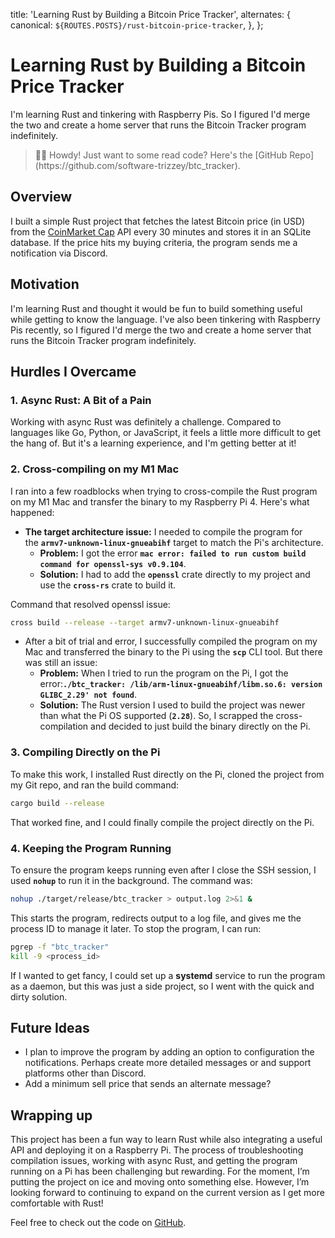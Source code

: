 
  title: 'Learning Rust by Building a Bitcoin Price Tracker',
  alternates: {
    canonical: `${ROUTES.POSTS}/rust-bitcoin-price-tracker`,
  },
};

# Learning Rust by Building a Bitcoin Price Tracker

<AnimatedName />

I'm learning Rust and tinkering with Raspberry Pis. So I figured I'd merge the two and create a home server that runs the Bitcoin Tracker program indefinitely.

<blockquote className="aside">
👋🏽 Howdy! Just want to some read code? Here's the [GitHub Repo](https://github.com/software-trizzey/btc_tracker).
</blockquote>

## **Overview**

I built a simple Rust project that fetches the latest Bitcoin price (in USD) from the [CoinMarket Cap](https://coinmarketcap.com/) API every 30 minutes and stores it in an SQLite database. If the price hits my buying criteria, the program sends me a notification via Discord.

## Motivation

I'm learning Rust and thought it would be fun to build something useful while getting to know the language. I've also been tinkering with Raspberry Pis recently, so I figured I'd merge the two and create a home server that runs the Bitcoin Tracker program indefinitely.

## **Hurdles I Overcame**

### **1. Async Rust: A Bit of a Pain**

Working with async Rust was definitely a challenge. Compared to languages like Go, Python, or JavaScript, it feels a little more difficult to get the hang of. But it's a learning experience, and I'm getting better at it!

### **2. Cross-compiling on my M1 Mac**

I ran into a few roadblocks when trying to cross-compile the Rust program on my M1 Mac and transfer the binary to my Raspberry Pi 4. Here's what happened:

- **The target architecture issue:** I needed to compile the program for the **`armv7-unknown-linux-gnueabihf`** target to match the Pi's architecture.
    - **Problem:** I got the error **`mac error: failed to run custom build command for openssl-sys v0.9.104`**.
    - **Solution:** I had to add the **`openssl`** crate directly to my project and use the **`cross-rs`** crate to build it.

Command that resolved openssl issue:

```bash
cross build --release --target armv7-unknown-linux-gnueabihf
```

- After a bit of trial and error, I successfully compiled the program on my Mac and transferred the binary to the Pi using the **`scp`** CLI tool. But there was still an issue:
    - **Problem:** When I tried to run the program on the Pi, I got the error:**`./btc_tracker: /lib/arm-linux-gnueabihf/libm.so.6: version GLIBC_2.29' not found`**.
    - **Solution:** The Rust version I used to build the project was newer than what the Pi OS supported (**`2.28`**). So, I scrapped the cross-compilation and decided to just build the binary directly on the Pi.

### **3. Compiling Directly on the Pi**

To make this work, I installed Rust directly on the Pi, cloned the project from my Git repo, and ran the build command:

```bash
cargo build --release
```

That worked fine, and I could finally compile the project directly on the Pi.

### **4. Keeping the Program Running**

To ensure the program keeps running even after I close the SSH session, I used **`nohup`** to run it in the background. The command was:

```bash
nohup ./target/release/btc_tracker > output.log 2>&1 &
```

This starts the program, redirects output to a log file, and gives me the process ID to manage it later. To stop the program, I can run:

```bash
pgrep -f "btc_tracker"
kill -9 <process_id>
```

If I wanted to get fancy, I could set up a **systemd** service to run the program as a daemon, but this was just a side project, so I went with the quick and dirty solution.

## **Future Ideas**

- I plan to improve the program by adding an option to configuration the notifications. Perhaps create more detailed messages or and support platforms other than Discord.
- Add a minimum sell price that sends an alternate message?

## Wrapping up

This project has been a fun way to learn Rust while also integrating a useful API and deploying it on a Raspberry Pi. The process of troubleshooting compilation issues, working with async Rust, and getting the program running on a Pi has been challenging but rewarding. For the moment, I’m putting the project on ice and moving onto something else. However, I’m looking forward to continuing to expand on the current version as I get more comfortable with Rust!

Feel free to check out the code on [GitHub](https://github.com/software-trizzey/btc_tracker).